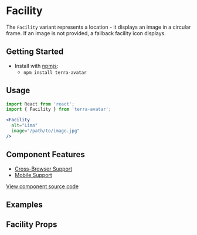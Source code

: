 


# Facility

The `Facility` variant represents a location - it displays an image in a circular frame. If an image is not provided, a fallback facility icon displays.


## Getting Started

- Install with [npmjs](https://www.npmjs.com):
  - `npm install terra-avatar`

## Usage

```jsx
import React from 'react';
import { Facility } from 'terra-avatar';

<Facility
  alt="Lima"
  image="/path/to/image.jpg"
/>
```

## Component Features

 * [Cross-Browser Support](https://github.com/cerner/terra-ui/blob/master/src/terra-dev-site/contributing/ComponentStandards.e.contributing.md#cross-browser-support)
 * [Mobile Support](https://github.com/cerner/terra-ui/blob/master/src/terra-dev-site/contributing/ComponentStandards.e.contributing.md#mobile-support)

[View component source code](https://github.com/cerner/terra-core/tree/master/packages/terra-avatar)

## Examples 
<Facility title="Default - Fallback Icon" />
<FacilityImage title="Image" />
<FacilitySize title="Override Size" />
<FacilityColorVariants title="Toggle Color Variants - Theme Specific" />

## Facility Props
<FacilityPropsTable />
